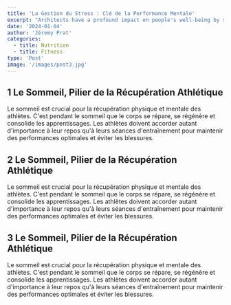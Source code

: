 ```yaml
---
title: 'La Gestion du Stress : Clé de la Performance Mentale'
excerpt: "Architects have a profound impact on people's well-being by shaping the environments in which they live, work, and play."
date: '2024-01-04'
author: 'Jéremy Prat'
categories:
  - title: Nutrition
  - title: Fitness
type: 'Post'
image: '/images/post3.jpg'
---
```


## 1 Le Sommeil, Pilier de la Récupération Athlétique

Le sommeil est crucial pour la récupération physique et mentale des athlètes. C'est pendant le sommeil que le corps se répare, se régénère et consolide les apprentissages. Les athlètes doivent accorder autant d'importance à leur repos qu'à leurs séances d'entraînement pour maintenir des performances optimales et éviter les blessures.

## 2 Le Sommeil, Pilier de la Récupération Athlétique

Le sommeil est crucial pour la récupération physique et mentale des athlètes. C'est pendant le sommeil que le corps se répare, se régénère et consolide les apprentissages. Les athlètes doivent accorder autant d'importance à leur repos qu'à leurs séances d'entraînement pour maintenir des performances optimales et éviter les blessures.

## 3 Le Sommeil, Pilier de la Récupération Athlétique

Le sommeil est crucial pour la récupération physique et mentale des athlètes. C'est pendant le sommeil que le corps se répare, se régénère et consolide les apprentissages. Les athlètes doivent accorder autant d'importance à leur repos qu'à leurs séances d'entraînement pour maintenir des performances optimales et éviter les blessures.
